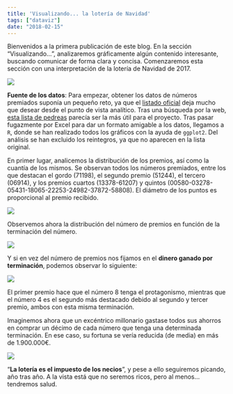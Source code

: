 ---
title: 'Visualizando... la lotería de Navidad'
tags: ["dataviz"]
date: "2018-02-15"
---

Bienvenidos a la primera publicación de este blog. En la sección “Visualizando... ”, analizaremos gráficamente algún contenido interesante, buscando comunicar de forma clara y concisa. Comenzaremos esta sección con una interpretación de la lotería de Navidad de 2017.

![](\posts\images\2018\20180215_vis_navidad\numeros.jpg)

**Fuente de los datos**: Para empezar, obtener los datos de números premiados suponía un pequeño reto, ya que el [listado oficial](https://www.loteriasyapuestas.es/f/loterias/documentos/Loter%C3%ADa%20Nacional/listas%20de%20premios/SM_LISTAOFICIAL.A2017.S102.pdf) deja mucho que desear desde el punto de vista analítico. Tras una búsqueda por la web, [esta lista de pedreas](http://www.laloterianavidad.com/pedrea/completa.html) parecía ser la más útil para el proyecto. Tras pasar fugazmente por Excel para dar un formato amigable a los datos, llegamos a `R`, donde se han realizado todos los gráficos con la ayuda de `ggplot2`. Del análisis se han excluido los reintegros, ya que no aparecen en la lista original.

En primer lugar, analicemos la distribución de los premios, así como la cuantía de los mismos. Se observan todos los números premiados, entre los que destacan el gordo (71198), el segundo premio (51244), el tercero (06914), y los premios cuartos (13378-61207) y quintos (00580-03278-05431-18065-22253-24982-37872-58808). El diámetro de los puntos es proporcional al premio recibido.  

![](\posts\images\2018\20180215_vis_navidad\graph1.png)


Observemos ahora la distribución del número de premios en función de la terminación del número.  

![](\posts\images\2018\20180215_vis_navidad\graph2.png)

Y si en vez del número de premios nos fijamos en el **dinero ganado por terminación**, podemos observar lo siguiente:  

![](\posts\images\2018\20180215_vis_navidad\graph3.png)

El primer premio hace que el número 8 tenga el protagonismo, mientras que el número 4 es el segundo más destacado debido al segundo y tercer premio, ambos con esta misma terminación.

Imaginemos ahora que un excéntrico millonario gastase todos sus ahorros en comprar un décimo de cada número que tenga una determinada terminación. En ese caso, su fortuna se vería reducida (de media) en más de 1.900.000€.  

![](\posts\images\2018\20180215_vis_navidad\graph4.png)

“**La lotería es el impuesto de los necios**”, y pese a ello seguiremos picando, año tras año. A la vista está que no seremos ricos, pero al menos... tendremos salud.